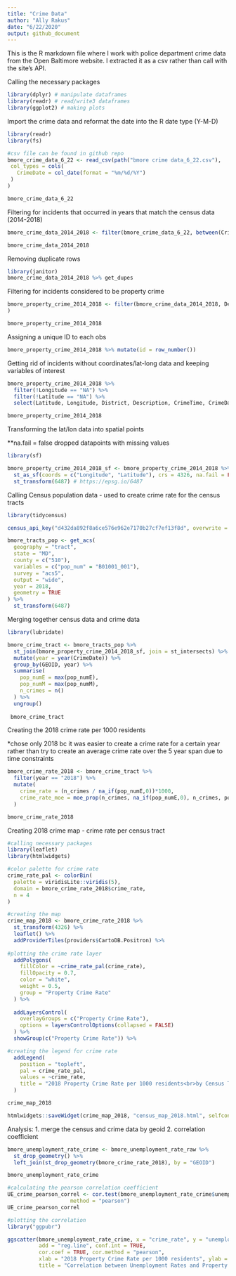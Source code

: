 ```yaml
---
title: "Crime Data"
author: "Ally Rakus"
date: "6/22/2020"
output: github_document
---
```

This is the R markdown file where I work with police department crime data from the Open Baltimore website. I extracted it as a csv rather than call with the site's API. 

Calling the necessary packages 
```r
library(dplyr) # manipulate dataframes
library(readr) # read/write3 dataframes
library(ggplot2) # making plots
```

Import the crime data and reformat the date into the R date type (Y-M-D)
```r
library(readr)
library(fs)

#csv file can be found in github repo
bmore_crime_data_6_22 <- read_csv(path("bmore crime data_6_22.csv"),
 col_types = cols(
   CrimeDate = col_date(format = "%m/%d/%Y")
 )
)

bmore_crime_data_6_22

```

Filtering for incidents that occurred in years that match the census data (2014-2018)
```r
bmore_crime_data_2014_2018 <- filter(bmore_crime_data_6_22, between(CrimeDate, as.Date("2014-01-01"),as.Date("2018-12-31")))

bmore_crime_data_2014_2018
```

Removing duplicate rows 
```r
library(janitor)
bmore_crime_data_2014_2018 %>% get_dupes

```

Filtering for incidents considered to be property crime 
```r
bmore_property_crime_2014_2018 <- filter(bmore_crime_data_2014_2018, Description %in% c("BURGLARY", "LARCENY", "LARCENY FROM AUTO", "AUTO THEFT", "ARSON", "ROBBERY - STREET", "ROBBERY - CARJACKING", "ROBBERY - COMMERCIAL", "ROBBERY - RESIDENCE")
)

bmore_property_crime_2014_2018
```

Assigning a unique ID to each obs
```r
bmore_property_crime_2014_2018 %>% mutate(id = row_number())
```

Getting rid of incidents without coordinates/lat-long data and keeping variables of interest
```r

bmore_property_crime_2014_2018 %>% 
  filter(!Longitude == "NA") %>% 
  filter(!Latitude == "NA") %>% 
  select(Latitude, Longitude, District, Description, CrimeTime, CrimeDate) 

bmore_property_crime_2014_2018

```

Transforming the lat/lon data into spatial points 

**na.fail = false dropped datapoints with missing values
```r
library(sf)

bmore_property_crime_2014_2018_sf <- bmore_property_crime_2014_2018 %>% 
  st_as_sf(coords = c("Longitude", "Latitude"), crs = 4326, na.fail = FALSE) %>% 
  st_transform(6487) # https://epsg.io/6487
```

Calling Census population data - used to create crime rate for the census tracts
```r
library(tidycensus)

census_api_key("d432da892f8a6ce576e962e7170b27cf7ef13f8d", overwrite = TRUE, install = TRUE) 

bmore_tracts_pop <- get_acs(
  geography = "tract", 
  state = "MD",
  county = c("510"),
  variables = c("pop_num" = "B01001_001"),
  survey = "acs5",
  output = "wide",
  year = 2018,
  geometry = TRUE
) %>% 
  st_transform(6487)
```

Merging together census data and crime data
```r
library(lubridate)

bmore_crime_tract <- bmore_tracts_pop %>% 
  st_join(bmore_property_crime_2014_2018_sf, join = st_intersects) %>%
  mutate(year = year(CrimeDate)) %>%
  group_by(GEOID, year) %>%
  summarise(
    pop_numE = max(pop_numE),
    pop_numM = max(pop_numM),
    n_crimes = n()
  ) %>% 
  ungroup()
  
 bmore_crime_tract 
```

Creating the 2018 crime rate per 1000 residents

*chose only 2018 bc it was easier to create a crime rate for a certain year rather than try to create an average crime rate over the 5 year span due to time constraints 
```r
bmore_crime_rate_2018 <- bmore_crime_tract %>% 
  filter(year == "2018") %>% 
  mutate(
    crime_rate = (n_crimes / na_if(pop_numE,0))*1000,
    crime_rate_moe = moe_prop(n_crimes, na_if(pop_numE,0), n_crimes, pop_numM)
  )

bmore_crime_rate_2018
```

Creating 2018 crime map - crime rate per census tract
```r
#calling necessary packages
library(leaflet)
library(htmlwidgets)

#color palette for crime rate
crime_rate_pal <- colorBin(
  palette = viridisLite::viridis(5), 
  domain = bmore_crime_rate_2018$crime_rate, 
  n = 4
)

#creating the map
crime_map_2018 <- bmore_crime_rate_2018 %>% 
  st_transform(4326) %>% 
  leaflet() %>% 
  addProviderTiles(providers$CartoDB.Positron) %>%
  
#plotting the crime rate layer 
  addPolygons(
    fillColor = ~crime_rate_pal(crime_rate),
    fillOpacity = 0.7,
    color = "white",
    weight = 0.5,
    group = "Property Crime Rate"
  ) %>% 
  
  addLayersControl(
    overlayGroups = c("Property Crime Rate"),
    options = layersControlOptions(collapsed = FALSE)
  ) %>% 
  showGroup(c("Property Crime Rate")) %>% 

#creating the legend for crime rate
  addLegend(
    position = "topleft", 
    pal = crime_rate_pal, 
    values = ~crime_rate, 
    title = "2018 Property Crime Rate per 1000 residents<br>by Census Tract"
  )

crime_map_2018

htmlwidgets::saveWidget(crime_map_2018, "census_map_2018.html", selfcontained = TRUE)
```

Analysis: 
1. merge the census and crime data by geoid
2. correlation coefficient 
```r
bmore_unemployment_rate_crime <- bmore_unemployment_rate_raw %>%
  st_drop_geometry() %>%
  left_join(st_drop_geometry(bmore_crime_rate_2018), by = "GEOID")

bmore_unemployment_rate_crime

#calculating the pearson correlation coefficient
UE_crime_pearson_correl <- cor.test(bmore_unemployment_rate_crime$unemploy_rate_est, bmore_unemployment_rate_crime$crime_rate, 
                    method = "pearson")
UE_crime_pearson_correl

#plotting the correlation
library("ggpubr")

ggscatter(bmore_unemployment_rate_crime, x = "crime_rate", y = "unemploy_rate_est", 
          add = "reg.line", conf.int = TRUE, 
          cor.coef = TRUE, cor.method = "pearson",
          xlab = "2018 Property Crime Rate per 1000 residents", ylab = "Unemployment Rate (%)",
          title = "Correlation between Unemployment Rates and Property Crime Rates \n in Baltimore Census Tracts Is Not Significant")


```







